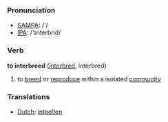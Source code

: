 === Pronunciation ===
*[[w:SAMPA|SAMPA]]: /'/
*[[w:IPA|IPA]]: /'ɪnterbrid/

=== Verb ===

'''to interbreed''' ([[interbred]], interbred)

# to [[breed]] or [[reproduce]] within a isolated [[community]]

=== Translations ===
*[[Dutch]]: [[inteelten]]